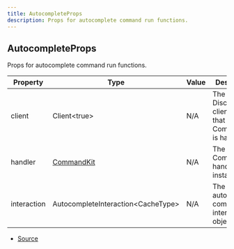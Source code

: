 ```yaml
---
title: AutocompleteProps
description: Props for autocomplete command run functions.
---
```


## AutocompleteProps

Props for autocomplete command run functions.

| Property    | Type                                   | Value | Description                                               |
| ----------- | -------------------------------------- | ----- | --------------------------------------------------------- |
| client      | Client\<true>                          | N/A   | The Discord.js client object that CommandKit is handling. |
| handler     | [CommandKit](/docs/classes/CommandKit) | N/A   | The current CommandKit handler instance.                  |
| interaction | AutocompleteInteraction\<CacheType>    | N/A   | The current autocomplete command interaction object.      |

- [Source](https://github.com/underctrl-io/commandkit/blob/fe9b9d88f8541b4758cc813e8505d26748e6e5bd/packages/commandkit/src/types.ts#L146)
